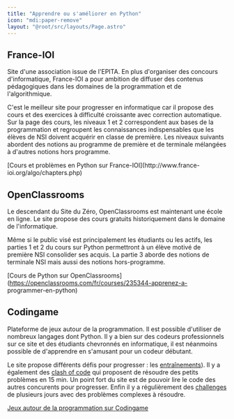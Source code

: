 ```yaml
---
title: "Apprendre ou s'améliorer en Python"
icon: "mdi:paper-remove"
layout: "@root/src/layouts/Page.astro"
---
```


## France-IOI

Site d'une association issue de l'EPITA. En plus d'organiser des concours
d'informatique, France-IOI a pour ambition de diffuser des contenus
pédagogiques dans les domaines de la programmation et de l'algorithmique.

C'est le meilleur site pour progresser en informatique car il propose des
cours et des exercices à difficulté croissante avec correction automatique.
Sur la page des cours, les niveaux 1 et 2 correspondent aux bases de la
programmation et regroupent les connaissances indispensables que les élèves de
NSI doivent acquérir en classe de première. Les niveaux suivants abordent des
notions au programme de première et de terminale mélangées à d'autres notions
hors programme.

[Cours et problèmes en Python sur France-IOI](http://www.france-
ioi.org/algo/chapters.php)

## OpenClassrooms

Le descendant du Site du Zéro, OpenClassrooms est maintenant une école en
ligne. Le site propose des cours gratuits historiquement dans le domaine de
l'informatique.

Même si le public visé est principalement les étudiants ou les actifs, les
parties 1 et 2 du cours sur Python permettront à un élève motivé de première
NSI consolider ses acquis. La partie 3 aborde des notions de terminale NSI
mais aussi des notions hors-programme.

[Cours de Python sur
OpenClassrooms](https://openclassrooms.com/fr/courses/235344-apprenez-a-
programmer-en-python)

## Codingame

Plateforme de jeux autour de la programmation. Il est possible d'utiliser de
nombreux langages dont Python. Il y a bien sur des codeurs professionnels sur
ce site et des étudiants chevronnés en informatique, il est néanmoins possible
de d'apprendre en s'amusant pour un codeur débutant.

Le site propose différents défis pour progresser : les
[entraînements](https://www.codingame.com/training)). Il y a également des
[clash of code](https://www.codingame.com/multiplayer/clashofcode) qui
proposent de résoudre des petits problèmes en 15 min. Un point fort du site
est de pouvoir lire le code des autres concurents pour progresser. Enfin il y
a régulièrement des [challenges](https://www.codingame.com/contests/) de
plusieurs jours avec des problèmes complexes à résoudre.

[Jeux autour de la programmation sur Codingame](https://www.codingame.com/)

